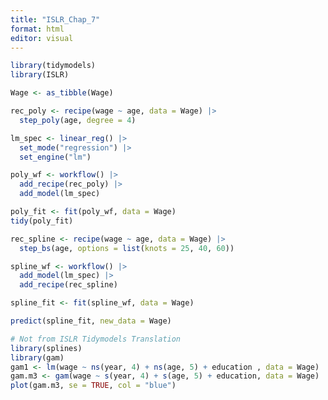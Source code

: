 ```yaml
---
title: "ISLR_Chap_7"
format: html
editor: visual
---
```


```r
library(tidymodels)
library(ISLR)

Wage <- as_tibble(Wage)
```

```r
rec_poly <- recipe(wage ~ age, data = Wage) |> 
  step_poly(age, degree = 4)

lm_spec <- linear_reg() |> 
  set_mode("regression") |> 
  set_engine("lm")

poly_wf <- workflow() |> 
  add_recipe(rec_poly) |> 
  add_model(lm_spec)

poly_fit <- fit(poly_wf, data = Wage)
tidy(poly_fit)
```

```r
rec_spline <- recipe(wage ~ age, data = Wage) |> 
  step_bs(age, options = list(knots = 25, 40, 60))

spline_wf <- workflow() |> 
  add_model(lm_spec) |> 
  add_recipe(rec_spline)

spline_fit <- fit(spline_wf, data = Wage)

predict(spline_fit, new_data = Wage)
```

```r
# Not from ISLR Tidymodels Translation
library(splines)
library(gam)
gam1 <- lm(wage ~ ns(year, 4) + ns(age, 5) + education , data = Wage)
gam.m3 <- gam(wage ~ s(year, 4) + s(age, 5) + education, data = Wage)
plot(gam.m3, se = TRUE, col = "blue")
```
